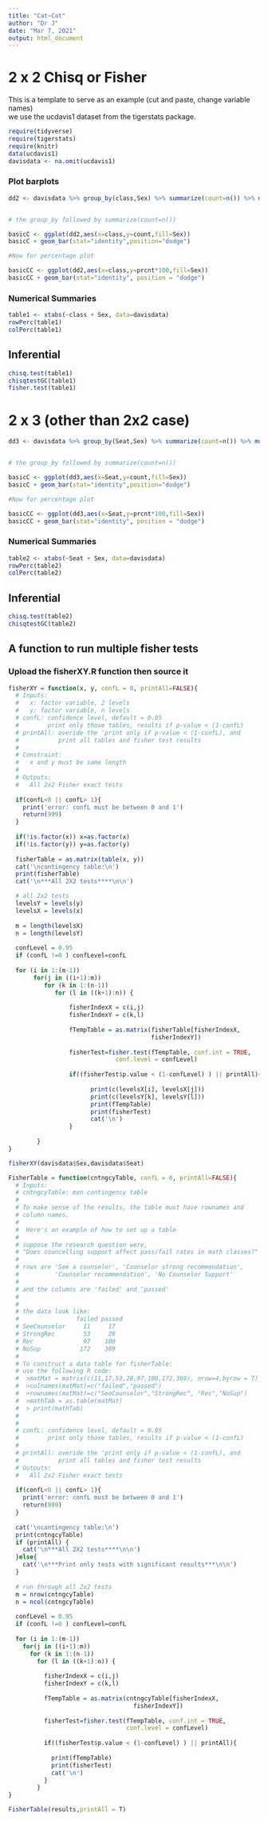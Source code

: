 ```yaml
---
title: "Cat~Cat"
author: "Dr J"
date: "Mar 7, 2021"
output: html_document
---
```





# 2 x 2  Chisq or Fisher

This is a template to serve as an example (cut and paste, change variable names)  
we use the ucdavis1 dataset from the tigerstats package.

```r
require(tidyverse)
require(tigerstats)
require(knitr)
data(ucdavis1)
davisdata <- na.omit(ucdavis1)
```


### Plot barplots


```r
dd2 <- davisdata %>% group_by(class,Sex) %>% summarize(count=n()) %>% mutate(prcnt=count/sum(count))


# the group_by followed by summarize(count=n())

basicC <- ggplot(dd2,aes(x=class,y=count,fill=Sex))
basicC + geom_bar(stat="identity",position="dodge")

#Now for percentage plot

basicCC <- ggplot(dd2,aes(x=class,y=prcnt*100,fill=Sex)) 
basicCC + geom_bar(stat="identity", position = "dodge")
```
  
### Numerical Summaries  

```r
table1 <- xtabs(~class + Sex, data=davisdata)
rowPerc(table1)
colPerc(table1)
```
## Inferential  

```r
chisq.test(table1)
chisqtestGC(table1)
fisher.test(table1)
```

# 2 x 3 (other than 2x2 case)


```r
dd3 <- davisdata %>% group_by(Seat,Sex) %>% summarize(count=n()) %>% mutate(prcnt=count/sum(count))


# the group_by followed by summarize(count=n())

basicC <- ggplot(dd3,aes(x=Seat,y=count,fill=Sex))
basicC + geom_bar(stat="identity",position="dodge")

#Now for percentage plot

basicCC <- ggplot(dd3,aes(x=Seat,y=prcnt*100,fill=Sex)) 
basicCC + geom_bar(stat="identity", position = "dodge")
```

### Numerical Summaries  

```r
table2 <- xtabs(~Seat + Sex, data=davisdata)
rowPerc(table2)
colPerc(table2)
```

## Inferential  

```r
chisq.test(table2)
chisqtestGC(table2)
```

## A function to run multiple fisher tests
### Upload the fisherXY.R function then source it

```r
fisherXY = function(x, y, confL = 0, printAll=FALSE){
  # Inputs: 
  #   x: factor variable, 2 levels
  #   y: factor variable, n levels
  # confL: confidence level, default = 0.95
  #        print only those tables, results if p-value < (1-confL)
  # printAll: overide the 'print only if p-value < (1-confL), and
  #           print all tables and fisher test results
  #
  # Constraint:
  #   x and y must be same length
  #
  # Outputs:
  #   All 2x2 Fisher exact tests
  
  if(confL<0 || confL> 1){
    print('error: confL must be between 0 and 1')
    return(999)
  }
  
  if(!is.factor(x)) x=as.factor(x)
  if(!is.factor(y)) y=as.factor(y)
  
  fisherTable = as.matrix(table(x, y))
  cat('\ncontingency table:\n')
  print(fisherTable)
  cat('\n***All 2X2 tests****\n\n')

  # all 2x2 tests
  levelsY = levels(y)
  levelsX = levels(x)
  
  m = length(levelsX)
  n = length(levelsY)
  
  confLevel = 0.95
  if (confL !=0 ) confLevel=confL
  
  for (i in 1:(m-1))
       for(j in ((i+1):m))
          for (k in 1:(n-1))
             for (l in ((k+1):n)) {
                
                 fisherIndexX = c(i,j)
                 fisherIndexY = c(k,l)
                 
                 fTempTable = as.matrix(fisherTable[fisherIndexX,
                                        fisherIndexY])
                 
                 fisherTest=fisher.test(fTempTable, conf.int = TRUE, 
                              conf.level = confLevel)
                 
                 if((fisherTest$p.value < (1-confLevel) ) || printAll){
                   
                       print(c(levelsX[i], levelsX[j]))
                       print(c(levelsY[k], levelsY[l]))
                       print(fTempTable)
                       print(fisherTest)
                       cat('\n')
                 }
                 
        }
}

```
```r
fisherXY(davisdata$Sex,davisdata$Seat)
```

```r
FisherTable = function(cntngcyTable, confL = 0, printAll=FALSE){
  # Inputs:
  # cntngcyTable: mxn contingency table
  #
  # To make sense of the results, the table must have rownames and
  # column names.
  #
  #  Here's an example of how to set up a table
  #
  # suppose the research question were,
  # "Does councelling support affect pass/fail rates in math classes?"
  #
  # rows are 'See a counselor', 'Counselor strong recommendation',
  #          'Counselor recommendation', 'No Counselor Support'
  #
  # and the columns are 'failed' and 'passed'
  #
  #
  # the data look like:
  #                failed passed
  # SeeCounselor     11     17
  # StrongRec        53     28
  # Rec              97    100
  # NoSup           172    369
  #
  # To construct a data table for fisherTable:
  # use the following R code:
  #  >matMat = matrix(c(11,17,53,28,97,100,172,369), nrow=4,byrow = T)
  #  >colnames(matMat)=c("failed","passed")
  #  >rownames(matMat)=c("SeeCounselor","StrongRec", "Rec","NoSup")
  #  >mathTab = as.table(matMat)
  #  > print(mathTab)
  #
  #
  # confL: confidence level, default = 0.95
  #        print only those tables, results if p-value < (1-confL)
  #
  # printAll: overide the 'print only if p-value < (1-confL), and
  #           print all tables and fisher test results
  # Outputs:
  #   All 2x2 Fisher exact tests
 
  if(confL<0 || confL> 1){
    print('error: confL must be between 0 and 1')
    return(999)
  }
 
  cat('\ncontingency table:\n')
  print(cntngcyTable)
  if (printAll) {
    cat('\n***All 2X2 tests****\n\n')
  }else{
    cat('\n***Print only tests with significant results***\n\n')
  }
 
  # run through all 2x2 tests
  m = nrow(cntngcyTable)
  n = ncol(cntngcyTable)
 
  confLevel = 0.95
  if (confL !=0 ) confLevel=confL
 
  for (i in 1:(m-1))
    for(j in ((i+1):m))
      for (k in 1:(n-1))
        for (l in ((k+1):n)) {
         
          fisherIndexX = c(i,j)
          fisherIndexY = c(k,l)
         
          fTempTable = as.matrix(cntngcyTable[fisherIndexX,
                                   fisherIndexY])
         
          fisherTest=fisher.test(fTempTable, conf.int = TRUE,
                                 conf.level = confLevel)
         
          if((fisherTest$p.value < (1-confLevel) ) || printAll){
           
            print(fTempTable)
            print(fisherTest)
            cat('\n')
          }
        }
}
```

```r
FisherTable(results,printAll = T)
```